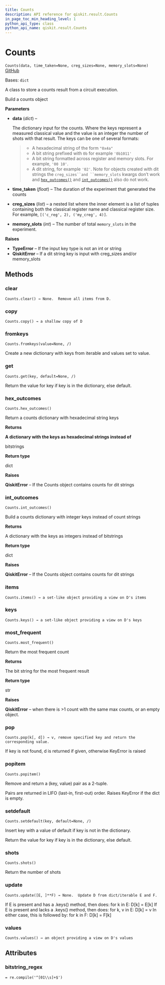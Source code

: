 ```yaml
---
title: Counts
description: API reference for qiskit.result.Counts
in_page_toc_min_heading_level: 1
python_api_type: class
python_api_name: qiskit.result.Counts
---
```


# Counts

<span id="qiskit.result.Counts" />

`Counts(data, time_taken=None, creg_sizes=None, memory_slots=None)` [GitHub](https://github.com/qiskit/qiskit/tree/stable/0.22/qiskit/result/counts.py "view source code")

Bases: `dict`

A class to store a counts result from a circuit execution.

Build a counts object

**Parameters**

*   **data** (*dict*) –

    The dictionary input for the counts. Where the keys represent a measured classical value and the value is an integer the number of shots with that result. The keys can be one of several formats:

    > *   A hexadecimal string of the form `"0x4a"`
    > *   A bit string prefixed with `0b` for example `'0b1011'`
    > *   A bit string formatted across register and memory slots. For example, `'00 10'`.
    > *   A dit string, for example `'02'`. Note for objects created with dit strings the `creg_sizes``and ``memory_slots` kwargs don’t work and [`hex_outcomes()`](qiskit.result.Counts#hex_outcomes "qiskit.result.Counts.hex_outcomes") and [`int_outcomes()`](qiskit.result.Counts#int_outcomes "qiskit.result.Counts.int_outcomes") also do not work.

*   **time\_taken** (*float*) – The duration of the experiment that generated the counts

*   **creg\_sizes** (*list*) – a nested list where the inner element is a list of tuples containing both the classical register name and classical register size. For example, `[('c_reg', 2), ('my_creg', 4)]`.

*   **memory\_slots** (*int*) – The number of total `memory_slots` in the experiment.

**Raises**

*   **TypeError** – If the input key type is not an int or string
*   **QiskitError** – If a dit string key is input with creg\_sizes and/or memory\_slots

## Methods

### clear

<span id="qiskit.result.Counts.clear" />

`Counts.clear() → None.  Remove all items from D.`

### copy

<span id="qiskit.result.Counts.copy" />

`Counts.copy() → a shallow copy of D`

### fromkeys

<span id="qiskit.result.Counts.fromkeys" />

`Counts.fromkeys(value=None, /)`

Create a new dictionary with keys from iterable and values set to value.

### get

<span id="qiskit.result.Counts.get" />

`Counts.get(key, default=None, /)`

Return the value for key if key is in the dictionary, else default.

### hex\_outcomes

<span id="qiskit.result.Counts.hex_outcomes" />

`Counts.hex_outcomes()`

Return a counts dictionary with hexadecimal string keys

**Returns**

**A dictionary with the keys as hexadecimal strings instead of**

bitstrings

**Return type**

dict

**Raises**

**QiskitError** – If the Counts object contains counts for dit strings

### int\_outcomes

<span id="qiskit.result.Counts.int_outcomes" />

`Counts.int_outcomes()`

Build a counts dictionary with integer keys instead of count strings

**Returns**

A dictionary with the keys as integers instead of bitstrings

**Return type**

dict

**Raises**

**QiskitError** – If the Counts object contains counts for dit strings

### items

<span id="qiskit.result.Counts.items" />

`Counts.items() → a set-like object providing a view on D's items`

### keys

<span id="qiskit.result.Counts.keys" />

`Counts.keys() → a set-like object providing a view on D's keys`

### most\_frequent

<span id="qiskit.result.Counts.most_frequent" />

`Counts.most_frequent()`

Return the most frequent count

**Returns**

The bit string for the most frequent result

**Return type**

str

**Raises**

**QiskitError** – when there is >1 count with the same max counts, or an empty object.

### pop

<span id="qiskit.result.Counts.pop" />

`Counts.pop(k[, d]) → v, remove specified key and return the corresponding value.`

If key is not found, d is returned if given, otherwise KeyError is raised

### popitem

<span id="qiskit.result.Counts.popitem" />

`Counts.popitem()`

Remove and return a (key, value) pair as a 2-tuple.

Pairs are returned in LIFO (last-in, first-out) order. Raises KeyError if the dict is empty.

### setdefault

<span id="qiskit.result.Counts.setdefault" />

`Counts.setdefault(key, default=None, /)`

Insert key with a value of default if key is not in the dictionary.

Return the value for key if key is in the dictionary, else default.

### shots

<span id="qiskit.result.Counts.shots" />

`Counts.shots()`

Return the number of shots

### update

<span id="qiskit.result.Counts.update" />

`Counts.update([E, ]**F) → None.  Update D from dict/iterable E and F.`

If E is present and has a .keys() method, then does: for k in E: D\[k] = E\[k] If E is present and lacks a .keys() method, then does: for k, v in E: D\[k] = v In either case, this is followed by: for k in F: D\[k] = F\[k]

### values

<span id="qiskit.result.Counts.values" />

`Counts.values() → an object providing a view on D's values`

## Attributes

<span id="qiskit.result.Counts.bitstring_regex" />

### bitstring\_regex

`= re.compile('^[01\\s]+$')`

